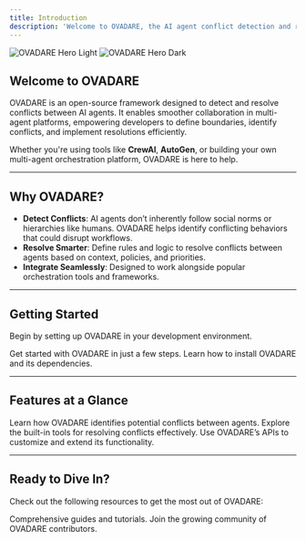```yaml
---
title: Introduction
description: 'Welcome to OVADARE, the AI agent conflict detection and resolution framework.'
---
```


<img alt="OVADARE Hero Light" classname="block dark:hidden" src="/images/ovadare-hero-light.svg" />

<img alt="OVADARE Hero Dark" classname="hidden dark:block" src="/images/ovadare-hero-dark.svg" />

## Welcome to OVADARE

OVADARE is an open-source framework designed to detect and resolve conflicts between AI agents. It enables smoother collaboration in multi-agent platforms, empowering developers to define boundaries, identify conflicts, and implement resolutions efficiently.

Whether you're using tools like **CrewAI**, **AutoGen**, or building your own multi-agent orchestration platform, OVADARE is here to help.

---

## Why OVADARE?

- **Detect Conflicts**: AI agents don’t inherently follow social norms or hierarchies like humans. OVADARE helps identify conflicting behaviors that could disrupt workflows.
- **Resolve Smarter**: Define rules and logic to resolve conflicts between agents based on context, policies, and priorities.
- **Integrate Seamlessly**: Designed to work alongside popular orchestration tools and frameworks.

---

## Getting Started

Begin by setting up OVADARE in your development environment.

<CardGroup cols={2}>
  <Card title="Quick Start" icon="rocket" href="/quickstart">
    Get started with OVADARE in just a few steps.
  </Card>

  <Card title="Installation Guide" icon="gear" href="/installation">
    Learn how to install OVADARE and its dependencies.
  </Card>
</CardGroup>

---

## Features at a Glance

<CardGroup cols={3}>
  <Card title="Conflict Detection" icon="exclamation-triangle" href="/features/conflict-detection">
    Learn how OVADARE identifies potential conflicts between agents.
  </Card>

  <Card title="Resolution Framework" icon="handshake" href="/features/conflict-resolution">
    Explore the built-in tools for resolving conflicts effectively.
  </Card>

  <Card title="Extensible APIs" icon="code" href="/api-reference">
    Use OVADARE’s APIs to customize and extend its functionality.
  </Card>
</CardGroup>

---

## Ready to Dive In?

Check out the following resources to get the most out of OVADARE:

<CardGroup cols={2}>
  <Card title="Documentation" icon="book" href="/get-started/introduction">
    Comprehensive guides and tutorials.
  </Card>

  <Card title="Community" icon="users" href="https://github.com/nospecs/ovadare">
    Join the growing community of OVADARE contributors.
  </Card>
</CardGroup>